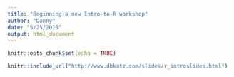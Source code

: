 ```yaml
---
title: "Beginning a new Intro-to-R workshop"
author: "Danny"
date: "5/25/2019"
output: html_document
---
```


```r
knitr::opts_chunk$set(echo = TRUE)
```

```r
knitr::include_url("http://www.dbkatz.com/slides/r_introslides.html")

```